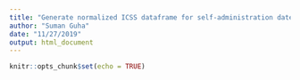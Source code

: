 ```yaml
---
title: "Generate normalized ICSS dataframe for self-administration dates"
author: "Suman Guha"
date: "11/27/2019"
output: html_document
---
```


```r
knitr::opts_chunk$set(echo = TRUE)
```

